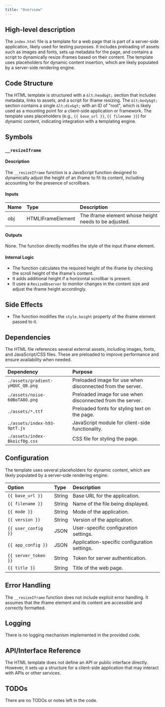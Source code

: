 ```yaml
---
title: "Overview"
---
```


## High-level description

The `index.html` file is a template for a web page that is part of a server-side application, likely used for testing purposes. It includes preloading of assets such as images and fonts, sets up metadata for the page, and contains a script to dynamically resize iframes based on their content. The template uses placeholders for dynamic content insertion, which are likely populated by a server-side rendering engine.

## Code Structure

The HTML template is structured with a `&lt;head&gt;` section that includes metadata, links to assets, and a script for iframe resizing. The `&lt;body&gt;` section contains a single `&lt;div&gt;` with an ID of "root", which is likely used as a mounting point for a client-side application or framework. The template uses placeholders (e.g., `{{ base_url }}`, `{{ filename }}`) for dynamic content, indicating integration with a templating engine.

## Symbols

### `__resizeIframe`
#### Description
The `__resizeIframe` function is a JavaScript function designed to dynamically adjust the height of an iframe to fit its content, including accounting for the presence of scrollbars.

#### Inputs
| Name | Type | Description |
|:-----|:-----|:------------|
| obj | HTMLIFrameElement | The iframe element whose height needs to be adjusted. |

#### Outputs
None. The function directly modifies the style of the input iframe element.

#### Internal Logic
- The function calculates the required height of the iframe by checking the scroll height of the iframe's content.
- It adds additional height if a horizontal scrollbar is present.
- It uses a `ResizeObserver` to monitor changes in the content size and adjust the iframe height accordingly.

## Side Effects
- The function modifies the `style.height` property of the iframe element passed to it.

## Dependencies

The HTML file references several external assets, including images, fonts, and JavaScript/CSS files. These are preloaded to improve performance and ensure availability when needed.

| Dependency | Purpose |
|:-----------|:--------|
| `./assets/gradient-yHQUC_QB.png` | Preloaded image for use when disconnected from the server. |
| `./assets/noise-60BoTA8O.png` | Preloaded image for use when disconnected from the server. |
| `./assets/*.ttf` | Preloaded fonts for styling text on the page. |
| `./assets/index-h93-9ptT.js` | JavaScript module for client-side functionality. |
| `./assets/index-Bkoicf0g.css` | CSS file for styling the page. |

## Configuration

The template uses several placeholders for dynamic content, which are likely populated by a server-side rendering engine:

| Option | Type | Description |
|:-------|:-----|:------------|
| `{{ base_url }}` | String | Base URL for the application. |
| `{{ filename }}` | String | Name of the file being displayed. |
| `{{ mode }}` | String | Mode of the application. |
| `{{ version }}` | String | Version of the application. |
| `{{ user_config }}` | JSON | User-specific configuration settings. |
| `{{ app_config }}` | JSON | Application-specific configuration settings. |
| `{{ server_token }}` | String | Token for server authentication. |
| `{{ title }}` | String | Title of the web page. |

## Error Handling

The `__resizeIframe` function does not include explicit error handling. It assumes that the iframe element and its content are accessible and correctly formatted.

## Logging

There is no logging mechanism implemented in the provided code.

## API/Interface Reference

The HTML template does not define an API or public interface directly. However, it sets up a structure for a client-side application that may interact with APIs or other services.

## TODOs

There are no TODOs or notes left in the code.